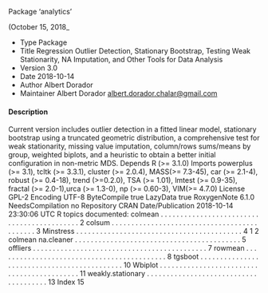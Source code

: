 Package ‘analytics’

(October 15, 2018_

* Type Package
* Title Regression Outlier Detection, Stationary Bootstrap, Testing Weak Stationarity, NA Imputation, and Other Tools for Data Analysis
* Version 3.0
* Date 2018-10-14
* Author Albert Dorador
* Maintainer Albert Dorador <albert.dorador.chalar@gmail.com>

#### Description 
Current version includes outlier detection in a fitted linear model, stationary bootstrap using
a truncated geometric distribution, a comprehensive test for weak stationarity, missing value imputation, column/rows sums/means by group, weighted biplots, and a heuristic to obtain a better initial configuration in non-metric MDS.
Depends R (>= 3.1.0)
Imports powerplus (>= 3.1), tcltk (>= 3.3.1), cluster (>= 2.0.4), MASS(>= 7.3-45), car (>= 2.1-4), robust (>= 0.4-18), trend (>=0.2.0), TSA (>= 1.01), lmtest (>= 0.9-35), fractal (>= 2.0-1),urca (>= 1.3-0), np (>= 0.60-3), VIM(>= 4.7.0)
License GPL-2
Encoding UTF-8
ByteCompile true
LazyData true
RoxygenNote 6.1.0
NeedsCompilation no
Repository CRAN
Date/Publication 2018-10-14 23:30:06 UTC
R topics documented:
colmean . . . . . . . . . . . . . . . . . . . . . . . . . . . . . . . . . . . . . . . . . . . 2
colsum . . . . . . . . . . . . . . . . . . . . . . . . . . . . . . . . . . . . . . . . . . . . 3
Minstress . . . . . . . . . . . . . . . . . . . . . . . . . . . . . . . . . . . . . . . . . . 4
1
2 colmean
na.cleaner . . . . . . . . . . . . . . . . . . . . . . . . . . . . . . . . . . . . . . . . . . 5
offliers . . . . . . . . . . . . . . . . . . . . . . . . . . . . . . . . . . . . . . . . . . . . 7
rowmean . . . . . . . . . . . . . . . . . . . . . . . . . . . . . . . . . . . . . . . . . . . 8
tgsboot . . . . . . . . . . . . . . . . . . . . . . . . . . . . . . . . . . . . . . . . . . . . 10
Wbiplot . . . . . . . . . . . . . . . . . . . . . . . . . . . . . . . . . . . . . . . . . . . 11
weakly.stationary . . . . . . . . . . . . . . . . . . . . . . . . . . . . . . . . . . . . . . 13
Index 15
